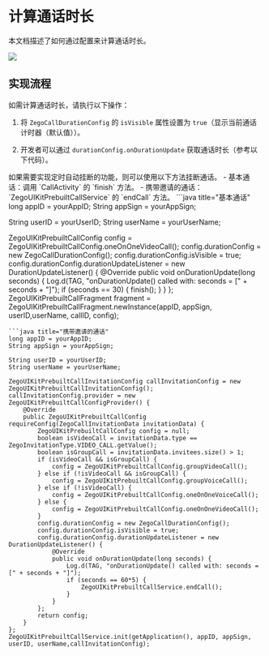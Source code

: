 # 计算通话时长


本文档描述了如何通过配置来计算通话时长。

<Frame width="128" height="auto" caption=""><img src="https://storage.zego.im/sdk-doc/Pics/ZegoUIKit/Flutter/call/call_duration.jpeg" /></Frame>

## 实现流程

如需计算通话时长，请执行以下操作：

1. 将 `ZegoCallDurationConfig` 的 `isVisible` 属性设置为 `true`（显示当前通话计时器（默认值））。

2. 开发者可以通过 `durationConfig.onDurationUpdate` 获取通话时长（参考以下代码）。

<Note title="说明">
如果需要实现定时自动挂断的功能，则可以使用以下方法挂断通话。
- 基本通话：调用 `CallActivity` 的 `finish` 方法。
- 携带邀请的通话：`ZegoUIKitPrebuiltCallService` 的 `endCall` 方法。
</Note>

<CodeGroup>
```java title="基本通话"
long appID = yourAppID;
String appSign = yourAppSign;

String userID = yourUserID;
String userName = yourUserName;

ZegoUIKitPrebuiltCallConfig config = ZegoUIKitPrebuiltCallConfig.oneOnOneVideoCall();
config.durationConfig = new ZegoCallDurationConfig();
config.durationConfig.isVisible = true;
config.durationConfig.durationUpdateListener = new DurationUpdateListener() {
    @Override
    public void onDurationUpdate(long seconds) {
        Log.d(TAG, "onDurationUpdate() called with: seconds = [" + seconds + "]");
        if (seconds == 30) {
            finish();
        }
    }
};
ZegoUIKitPrebuiltCallFragment fragment = ZegoUIKitPrebuiltCallFragment.newInstance(appID, appSign, userID,userName, callID, config);
```
```java title="携带邀请的通话"
long appID = yourAppID;
String appSign = yourAppSign;

String userID = yourUserID;
String userName = yourUserName;

ZegoUIKitPrebuiltCallInvitationConfig callInvitationConfig = new ZegoUIKitPrebuiltCallInvitationConfig();
callInvitationConfig.provider = new ZegoUIKitPrebuiltCallConfigProvider() {
    @Override
    public ZegoUIKitPrebuiltCallConfig requireConfig(ZegoCallInvitationData invitationData) {
        ZegoUIKitPrebuiltCallConfig config = null;
        boolean isVideoCall = invitationData.type == ZegoInvitationType.VIDEO_CALL.getValue();
        boolean isGroupCall = invitationData.invitees.size() > 1;
        if (isVideoCall && isGroupCall) {
            config = ZegoUIKitPrebuiltCallConfig.groupVideoCall();
        } else if (!isVideoCall && isGroupCall) {
            config = ZegoUIKitPrebuiltCallConfig.groupVoiceCall();
        } else if (!isVideoCall) {
            config = ZegoUIKitPrebuiltCallConfig.oneOnOneVoiceCall();
        } else {
            config = ZegoUIKitPrebuiltCallConfig.oneOnOneVideoCall();
        }
        config.durationConfig = new ZegoCallDurationConfig();
        config.durationConfig.isVisible = true;
        config.durationConfig.durationUpdateListener = new DurationUpdateListener() {
            @Override
            public void onDurationUpdate(long seconds) {
                Log.d(TAG, "onDurationUpdate() called with: seconds = [" + seconds + "]");
                if (seconds == 60*5) {
                    ZegoUIKitPrebuiltCallService.endCall();
                }
            }
        };
        return config;
    }
};
ZegoUIKitPrebuiltCallService.init(getApplication(), appID, appSign, userID, userName,callInvitationConfig);
```
</CodeGroup>
